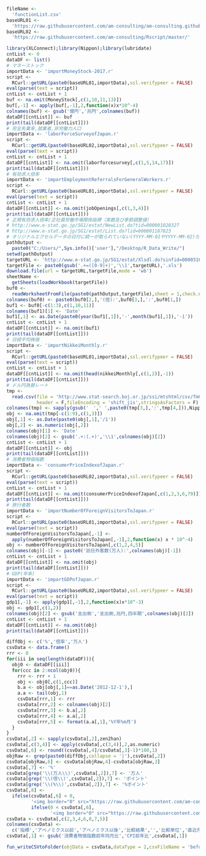 ```r
fileName <- 
  'functionList.csv'
baseURL01 <- 
  'https://raw.githubusercontent.com/am-consulting/am-consulting.github.io/master/'
baseURL02 <- 
  'https://raw.githubusercontent.com/am-consulting/Rscript/master/'
```

```r
library(XLConnect);library(Nippon);library(lubridate)
cntList <- 0
dataDF <- list()
# マネーストック
importData <- 'importMoneyStock-2017.r'
script <-
  RCurl::getURL(paste0(baseURL01,importData),ssl.verifypeer = FALSE)
eval(parse(text = script))
cntList <- cntList + 1
buf <- na.omit(MoneyStock[,c(1,10,11,13)])
buf[,-1] <- apply(buf[,-1],2,function(x)x*10^-4)
colnames(buf) <- gsub('億円','兆円',colnames(buf))
dataDF[[cntList]] <- buf 
print(tail(dataDF[[cntList]]))
# 完全失業率,就業者,非労働力人口
importData <- 'laborForceSurveyofJapan.r'
script <-
  RCurl::getURL(paste0(baseURL02,importData),ssl.verifypeer = FALSE)
eval(parse(text = script))
cntList <- cntList + 1
dataDF[[cntList]] <- na.omit(laborforcesurvey[,c(1,5,14,17)])
print(tail(dataDF[[cntList]]))
# 有効求人倍率
importData <- 'importEmploymentReferralsForGeneralWorkers.r'
script <-
  RCurl::getURL(paste0(baseURL01,importData),ssl.verifypeer = FALSE)
eval(parse(text = script))
cntList <- cntList + 1
dataDF[[cntList]] <- na.omit(jobOpenings[,c(1,3,4)])
print(tail(dataDF[[cntList]]))
# 正規有効求人倍率/正社員労働市場関係指標（実数及び季節調整値）
# http://www.e-stat.go.jp/SG1/estat/NewList.do?tid=000001020327
# http://www.e-stat.go.jp/SG1/estat/List.do?lid=000001187823
# オリジナルエクセルデータの日付に統一が取られていない(YYYY-MM-01やYYYY-MM-02)ため要注意
pathOutput <- 
  paste0("C:/Users/",Sys.info()['user'],"/Desktop/R_Data_Write/")
setwd(pathOutput)
targetURL <- 'http://www.e-stat.go.jp/SG1/estat/Xlsdl.do?sinfid=000031605767'
targetFile <- paste0(gsub('.+=([0-9]+)','\\1',targetURL),'.xls')
download.file(url = targetURL,targetFile,mode = 'wb')
sheetName <-
  getSheets(loadWorkbook(targetFile))
buf0 <-
  readWorksheetFromFile(paste0(pathOutput,targetFile),sheet = 1,check.names = F,header = F)
colnames(buf0) <- paste0(buf0[2,],'(倍):',buf0[3,],':',buf0[1,])
buf1 <- buf0[-c(1:3),c(1,10,11)]
colnames(buf1)[1] <- 'Date'
buf1[,1] <- as.Date(paste0(year(buf1[,1]),'-',month(buf1[,1]),'-1'))
cntList <- cntList + 1
dataDF[[cntList]] <- na.omit(buf1)
print(tail(dataDF[[cntList]]))
# 日経平均株価
importData <- 'importNikkeiMonthly.r'
script <-
  RCurl::getURL(paste0(baseURL01,importData),ssl.verifypeer = FALSE)
eval(parse(text = script))
cntList <- cntList + 1
dataDF[[cntList]] <- na.omit(head(nikkeiMonthly[,c(1,2)],-1))
print(tail(dataDF[[cntList]]))
# ドル円為替レート
tmp <-
  read.csv(file = 'http://www.stat-search.boj.or.jp/ssi/mtshtml/csv/fm08_m_1.csv',
           header = F,fileEncoding = 'shift_jis',stringsAsFactors = F)
colnames(tmp) <- sapply(gsub('　',' ',paste0(tmp[3,],':',tmp[4,])),Nippon::zen2han)
obj <- na.omit(tmp[-c(1:9),c(1,3)])
obj[,1] <- as.Date(paste0(obj[,1],'/1'))
obj[,2] <- as.numeric(obj[,2])
colnames(obj)[1] <- 'Date'
colnames(obj)[2] <- gsub('.+:(.+)','\\1',colnames(obj)[2])
cntList <- cntList + 1
dataDF[[cntList]] <- obj
print(tail(dataDF[[cntList]]))
# 消費者物価指数
importData <- 'consumerPriceIndexofJapan.r'
script <- 
  RCurl::getURL(paste0(baseURL02,importData),ssl.verifypeer = FALSE)
eval(parse(text = script))
cntList <- cntList + 1
dataDF[[cntList]] <- na.omit(consumerPriceIndexofJapan[,c(1,2,3,6,79)])
print(tail(dataDF[[cntList]]))
# 旅行者数
importData <- 'importNumberOfForeignVisitorsToJapan.r'
script <-
  RCurl::getURL(paste0(baseURL01,importData),ssl.verifypeer = FALSE)
eval(parse(text = script))
numberOfForeignVisitorsToJapan[,-1] <-
  apply(numberOfForeignVisitorsToJapan[,-1],2,function(x) x * 10^-4)
obj <- numberOfForeignVisitorsToJapan[,c(1,2,4,5)]
colnames(obj)[-1] <- paste0('訪日外客数(万人):',colnames(obj)[-1])
cntList <- cntList + 1
dataDF[[cntList]] <- na.omit(obj)
print(tail(dataDF[[cntList]]))
# GDP(年率)
importData <- 'importGDPofJapan.r'
script <-
  RCurl::getURL(paste0(baseURL02,importData),ssl.verifypeer = FALSE)
eval(parse(text = script))
gdp1[,-1] <- apply(gdp1[,-1],2,function(x)x*10^-3)
obj <- gdp1[,c(1,2)]
colnames(obj)[2] <- gsub('支出側','支出側,兆円,四半期',colnames(obj)[2])
cntList <- cntList + 1
dataDF[[cntList]] <- na.omit(obj)
print(tail(dataDF[[cntList]]))
```

```r
diffObj <- c('%','倍率','万人')
csvData <- data.frame()
rrr <- 0
for(iii in seq(length(dataDF))){
  obj0 <- dataDF[[iii]]
  for(ccc in 2:ncol(obj0)){
    rrr <- rrr + 1
    obj <- obj0[,c(1,ccc)]
    b.a <- obj[obj[,1]==as.Date('2012-12-1'),]
    a.a <- tail(obj,1)
    csvData[rrr,1] <- rrr
    csvData[rrr,2] <- colnames(obj)[2]
    csvData[rrr,3] <- b.a[,2]
    csvData[rrr,4] <- a.a[,2]
    csvData[rrr,5] <- format(a.a[,1],'%Y年%m月')
  }
}
csvData[,2] <- sapply(csvData[,2],zen2han)
csvData[,c(3,4)] <- apply(csvData[,c(3,4)],2,as.numeric)
csvData[,6] <- round((csvData[,4]/csvData[,3]-1)*100,1)
objRaw <- grep(paste0(diffObj,collapse = '|'),csvData[,2])
csvData[objRaw,6] <- csvData[objRaw,4]-csvData[objRaw,3]
csvData[,7] <- '%'
csvData[grep('\\(万人\\)',csvData[,2]),7] <- '万人'
csvData[grep('\\(倍\\)',csvData[,2]),7] <- 'ポイント'
csvData[grep('\\(%\\)',csvData[,2]),7] <- '%ポイント'
csvData[,8] <-
  ifelse(csvData[,6] < 0,
         '<img border="0" src="https://raw.githubusercontent.com/am-consulting/am-consulting.github.io/master/components/favicon-arrow-down.ico" alt="Decreased">',
         ifelse(0 < csvData[,6],
                '<img border="0" src="https://raw.githubusercontent.com/am-consulting/am-consulting.github.io/master/components/favicon-arrow-up.ico" alt="Increased">','-'))
csvData <- csvData[,c(2,3,4,6,8,7,5)]
colnames(csvData) <- 
  c('指標','アベノミクス以前','アベノミクス以後','比較結果','','比較単位','直近月(月期)')
csvData[,1] <- gsub('消費者物価指数前年同月比','CPI前年比',csvData[,1])
```

```r
fun_writeCSVtoFolder(objData = csvData,dataType = 2,csvFileName = 'beforeAndAfterABENOMICS')
```
